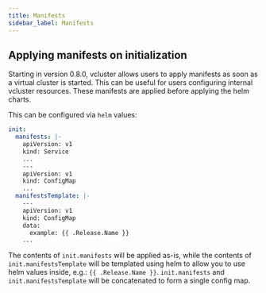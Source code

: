 ```yaml
---
title: Manifests
sidebar_label: Manifests
---
```


## Applying manifests on initialization
Starting in version 0.8.0, vcluster allows users to apply manifests as soon as a virtual cluster is started. This can be useful for users configuring internal vcluster resources. These manifests are applied before applying the helm charts.

This can be configured via `helm` values:

```yaml
init:
  manifests: |-
    apiVersion: v1
    kind: Service
    ...
    ---
    apiVersion: v1
    kind: ConfigMap
    ...
  manifestsTemplate: |-
    ---
    apiVersion: v1
    kind: ConfigMap
    data:
      example: {{ .Release.Name }}
    ...
```

The contents of `init.manifests` will be applied as-is, while the contents of `init.manifestsTemplate` will be templated using helm to allow you to use helm values inside, e.g.: `{{ .Release.Name }}`. `init.manifests` and `init.manifestsTemplate` will be concatenated to form a single config map.
